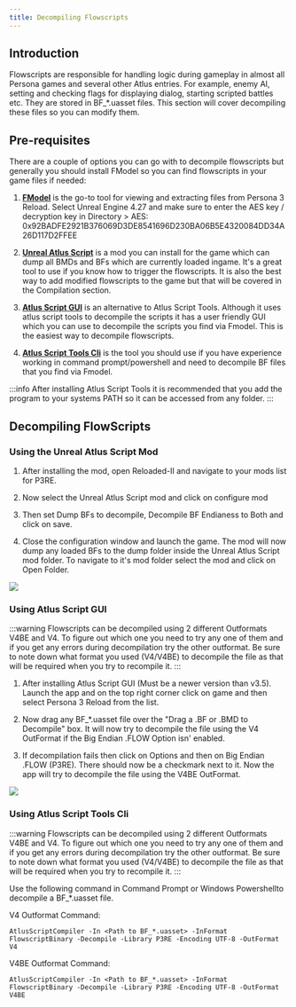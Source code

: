 ```yaml
---
title: Decompiling Flowscripts
---
```


## Introduction

Flowscripts are responsible for handling logic during gameplay in almost all Persona games and several other Atlus entries. For example, enemy AI, setting and checking flags for displaying dialog, starting scripted battles etc. They are stored in BF_*.uasset files. This section will cover decompiling these files so you can modify them.

## Pre-requisites

There are a couple of options you can go with to decompile flowscripts but generally you should install FModel so you can find flowscripts in your game files if needed:
1. [**FModel**](https://github.com/4sval/FModel/releases/latest) is the go-to tool for viewing and extracting files from Persona 3 Reload. Select Unreal Engine 4.27 and make sure to enter the AES key / decryption key in Directory > AES: 0x92BADFE2921B376069D3DE8541696D230BA06B5E4320084DD34A26D117D2FFEE

2. [**Unreal Atlus Script**](https://gamebanana.com/mods/501844) is a mod you can install for the game which can dump all BMDs and BFs which are currently loaded ingame. It's a great tool to use if you know how to trigger the flowscripts. It is also the best way to add modified flowscripts to the game but that will be covered in the Compilation section.

3. [**Atlus Script GUI**](https://github.com/ShrineFox/AtlusScriptGUI) is an alternative to Atlus Script Tools. Although it uses atlus script tools to decompile the scripts it has a user friendly GUI which you can use to decompile the scripts you find via Fmodel. This is the easiest way to decompile flowscripts.

4. [**Atlus Script Tools Cli**](https://github.com/tge-was-taken/Atlus-Script-Tools) is the tool you should use if you have experience working in command prompt/powershell and need to decompile BF files that you find via Fmodel.

:::info
After installing Atlus Script Tools it is recommended that you add the program to your systems PATH so it can be accessed from any folder.
:::

## Decompiling FlowScripts

### Using the Unreal Atlus Script Mod

1. After installing the mod, open Reloaded-II and navigate to your mods list for P3RE.

2. Now select the Unreal Atlus Script mod and click on configure mod

3. Then set Dump BFs to decompile, Decompile BF Endianess to Both and click on save.

4. Close the configuration window and launch the game. The mod will now dump any loaded BFs to the dump folder inside the Unreal Atlus Script mod folder. To navigate to it's mod folder select the mod and click on Open Folder.

![](/assets/images/flowscript/p3re-pc/UASSetting.png)

### Using Atlus Script GUI

:::warning
Flowscripts can be decompiled using 2 different Outformats V4BE and V4. To figure out which one you need to try any one of them and if you get any errors during decompilation try the other outformat. 
Be sure to note down what format you used (V4/V4BE) to decompile the file as that will be required when you try to recompile it.
:::

1. After installing Atlus Script GUI (Must be a newer version than v3.5). Launch the app and on the top right corner click on game and then select Persona 3 Reload from the list.

2. Now drag any BF_*.uasset file over the "Drag a .BF or .BMD to Decompile" box. It will now try to decompile the file using the V4 OutFormat if the Big Endian .FLOW Option isn' enabled.

3. If decompilation fails then click on Options and then on Big Endian .FLOW (P3RE). There should now be a checkmark next to it. Now the app will try to decompile the file using the V4BE OutFormat.

![](/assets/images/flowscript/p3re-pc/AtlusScriptGuiGameSetting.png)

### Using Atlus Script Tools Cli

:::warning
Flowscripts can be decompiled using 2 different Outformats V4BE and V4. To figure out which one you need to try any one of them and if you get any errors during decompilation try the other outformat. 
Be sure to note down what format you used (V4/V4BE) to decompile the file as that will be required when you try to recompile it.
:::

Use the following command in Command Prompt or Windows Powershellto decompile a BF_*.uasset file.

V4 Outformat Command:
```
AtlusScriptCompiler -In <Path to BF_*.uasset> -InFormat FlowscriptBinary -Decompile -Library P3RE -Encoding UTF-8 -OutFormat V4
```

V4BE Outformat Command:
```
AtlusScriptCompiler -In <Path to BF_*.uasset> -InFormat FlowscriptBinary -Decompile -Library P3RE -Encoding UTF-8 -OutFormat V4BE
```